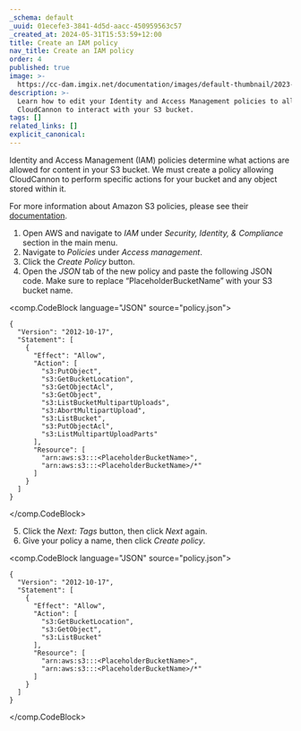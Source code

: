 ```yaml
---
_schema: default
_uuid: 01ecefe3-3841-4d5d-aacc-450959563c57
_created_at: 2024-05-31T15:53:59+12:00
title: Create an IAM policy
nav_title: Create an IAM policy
order: 4
published: true
image: >-
  https://cc-dam.imgix.net/documentation/images/default-thumbnail/2023-Q4/CloudCannon-Documentation-Thumbnail.png
description: >-
  Learn how to edit your Identity and Access Management policies to allow
  CloudCannon to interact with your S3 bucket.
tags: []
related_links: []
explicit_canonical:
---
```

Identity and Access Management (IAM) policies determine what actions are allowed for content in your S3 bucket. We must create a policy allowing CloudCannon to perform specific actions for your bucket and any object stored within it.

For more information about Amazon S3 policies, please see their <a href="https://docs.aws.amazon.com/AmazonS3/latest/userguide/access-policy-language-overview.html" target="_blank" rel="noopener">documentation</a>.

1. Open AWS and navigate to *IAM* under *Security, Identity, & Compliance* section in the main menu.
2. Navigate to *Policies* under *Access management*.
3. Click the *Create Policy* button.
4. Open the *JSON* tab of the new policy and paste the following JSON code. Make sure to replace “PlaceholderBucketName” with your S3 bucket name.

<comp.CodeBlock language="JSON" source="policy.json">
``````````
{
  "Version": "2012-10-17",
  "Statement": [
    {
      "Effect": "Allow",
      "Action": [
        "s3:PutObject",
        "s3:GetBucketLocation",
        "s3:GetObjectAcl",
        "s3:GetObject",
        "s3:ListBucketMultipartUploads",
        "s3:AbortMultipartUpload",
        "s3:ListBucket",
        "s3:PutObjectAcl",
        "s3:ListMultipartUploadParts"
      ],
      "Resource": [
        "arn:aws:s3:::<PlaceholderBucketName>",
        "arn:aws:s3:::<PlaceholderBucketName>/*"
      ]
    }
  ]
}
``````````
</comp.CodeBlock>

5. Click the *Next: Tags* button, then click *Next* again.
6. Give your policy a name, then click *Create policy*.

<comp.CodeBlock language="JSON" source="policy.json">
``````````
{
  "Version": "2012-10-17",
  "Statement": [
    {
      "Effect": "Allow",
      "Action": [
        "s3:GetBucketLocation",
        "s3:GetObject",
        "s3:ListBucket"
      ],
      "Resource": [
        "arn:aws:s3:::<PlaceholderBucketName>",
        "arn:aws:s3:::<PlaceholderBucketName>/*"
      ]
    }
  ]
}
``````````
</comp.CodeBlock>